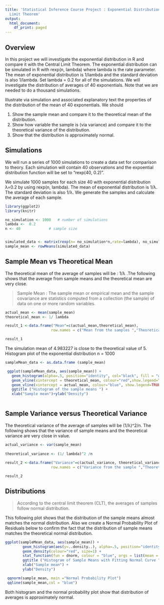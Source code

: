```yaml
---
title: 'Statistical Inference Course Project : Exponential Distribution in R vs Central
  Limit Theorem'
output:
  html_document:
    df_print: paged
---
```


## Overview 

In this project we will investigate the exponential distribution in R and compare it with the Central Limit Theorem. The exponential distribution can be simulated in R with rexp(n, lambda) where lambda is the rate parameter. The mean of exponential distribution is 1/lambda and the standard deviation is also 1/lambda. Set lambda = 0.2 for all of the simulations. We will investigate the distribution of averages of 40 exponentials. Note that we are needed to do a thousand simulations.

Illustrate via simulation and associated explanatory text the properties of the distribution of the mean of 40 exponentials. We should

(@) Show the sample mean and compare it to the theoretical mean of the distribution.
(@) Show how variable the sample is (via variance) and compare it to the theoretical variance of the distribution.
(@) Show that the distribution is approximately normal.

## Simulations

We will run a series of 1000 simulations to create a data set for comparison to theory. Each simulation will contain 40 observations and the expoential distribution function will be set to “rexp(40, 0.2)”.

We simulate 1000 samples for each size 40 with exponential distribution λ=0.2 by using rexp(n, lambda). The mean of exponential distribution is 1/λ. The standard deviation is also 1/λ. We generate the samples and calculate the average of each sample.

```r
library(ggplot2)
library(knitr)

no_simulation <- 1000   # number of simulations 
lambda <-  0.2 
n <- 40             # sample size


simulated_data <- matrix(rexp(n= no_simulation*n,rate=lambda), no_simulation, n)
sample_mean <- rowMeans(simulated_data)
```

## Sample Mean vs Theoretical Mean
The theoretical mean of the average of samples will be : 1/λ .The following shows that the average from sample means and the theoretical mean are very close.

> Sample Mean : 
> The sample mean or empirical mean and the sample covariance are statistics computed from a collection (the sample) 
> of data on one or more random variables.


```r
actual_mean <- mean(sample_mean) 
theoretical_mean <- 1/ lambda

result_1 <-data.frame("Mean"=c(actual_mean,theoretical_mean), 
                     row.names = c("Mean from the samples ","Theoretical mean"))

result_1
```

The simulation mean of 4.983227 is close to the theoretical value of 5. Histogram plot of the exponential distribution n = 1000

```r
sampleMean_data <- as.data.frame (sample_mean)

 ggplot(sampleMean_data, aes(sample_mean)) + 
   geom_histogram(alpha=.5, position="identity", col="black", fill = "white") + 
   geom_vline(xintercept = theoretical_mean, colour="red",show.legend=TRUE) + 
   geom_vline(xintercept = actual_mean, colour="blue", show.legend=TRUE) + 
   ggtitle ("Histogram of the sample means ") + 
   xlab("Sample mean")+ylab("Density")
 
```

## Sample Variance versus Theoretical Variance

The theoretical variance of the average of samples will be (1/λ)^2/n. The following shows that the variance of sample means and the theoretical variance are very close in value.

```r
actual_variance <- var(sample_mean) 
        
theoretical_variance <- (1/ lambda)^2 /n 
 
result_2 <-data.frame("Variance"=c(actual_variance, theoretical_variance), 
                     row.names = c("Variance from the sample ","Theoretical variance"))

result_2
```

## Distributions

> According to the central limit theorem (CLT), the averages of samples follow normal distribution.

This following plot shows that the distribution of the sample means almost matches the normal distribution. Also we create a Normal Probability Plot of Residuals below to confirm the fact that the distribution of sample means matches the theoretical normal distribution.

```r
ggplot(sampleMean_data, aes(sample_mean)) +
        geom_histogram(aes(y=..density..), alpha=.5, position="identity", fill="white", col="black") +
        geom_density(colour="red", size=1) +
        stat_function(fun = dnorm, colour = "blue", args = list(mean = theoretical_mean, sd = sqrt(theoretical_variance))) +
        ggtitle ("Histogram of Sample Means with Fitting Normal Curve ") +
        xlab("Sample mean") +
        ylab("Density")
```

```r
 qqnorm(sample_mean, main ="Normal Probability Plot")
 qqline(sample_mean,col = "blue")
```

Both histogram and the normal probability plot show that distribution of averages is approximately normal.